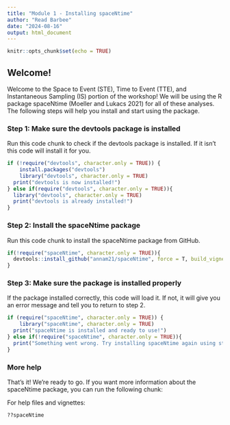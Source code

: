 ```yaml
---
title: "Module 1 - Installing spaceNtime"
author: "Read Barbee"
date: "2024-08-16"
output: html_document
---
```


```r
knitr::opts_chunk$set(echo = TRUE)
```

## Welcome!

Welcome to the Space to Event (STE), Time to Event (TTE), and Instantaneous Sampling (IS) portion of the workshop! We will be using the R package spaceNtime (Moeller and Lukacs 2021) for all of these analyses. The following steps will help you install and start using the package.


### Step 1: Make sure the devtools package is installed

Run this code chunk to check if the devtools package is installed. If it isn't this code will install it for you. 

```r
if (!require("devtools", character.only = TRUE)) {
    install.packages("devtools")
    library("devtools", character.only = TRUE)
  print("devtools is now installed!")
} else if(require("devtools", character.only = TRUE)){
  library("devtools", character.only = TRUE)
  print("devtools is already installed!")
}

```



### Step 2: Install the spaceNtime package

Run this code chunk to install the spaceNtime package from GitHub. 
```r
if(!require("spaceNtime", character.only = TRUE)){
  devtools::install_github("annam21/spaceNtime", force = T, build_vignettes = T)
}
```



### Step 3: Make sure the package is installed properly 

If the package installed correctly, this code will load it. If not, it will give you an error message and tell you to return to step 2.
```r
if (require("spaceNtime", character.only = TRUE)) {
    library("spaceNtime", character.only = TRUE)
  print("spaceNtime is installed and ready to use!")
} else if(!require("spaceNtime", character.only = TRUE)){
  print("Something went wrong. Try installing spaceNtime again using step 2.")
}
```

### More help

That's it! We're ready to go. If you want more information about the spaceNtime package, you can run the following chunk:

For help files and vignettes:
```r
??spaceNtime
```





